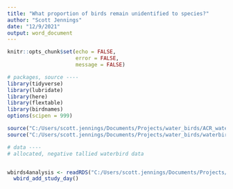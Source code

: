 ```yaml
---
title: "What proportion of birds remain unidentified to species?"
author: "Scott Jennings"
date: "12/9/2021"
output: word_document
---
```


```r
knitr::opts_chunk$set(echo = FALSE,
                      error = FALSE,
                      message = FALSE)
```



```r


# packages, source ----
library(tidyverse)
library(lubridate)
library(here)
library(flextable)
library(birdnames)
options(scipen = 999)

source("C:/Users/scott.jennings/Documents/Projects/water_birds/ACR_waterbird_data_management/code/utility/waterbird_utility_functions.r")
source("C:/Users/scott.jennings/Documents/Projects/water_birds/waterbird_analyses/Tomales_waterbird_trends_2020/code/analysis_utilities.r")

# data ----
# allocated, negative tallied waterbird data


wbirds4analysis <- readRDS("C:/Users/scott.jennings/Documents/Projects/water_birds/ACR_waterbird_data_management/data_files/working_rds/wbirds4analysis") %>% 
  wbird_add_study_day() 

```


```r



```


